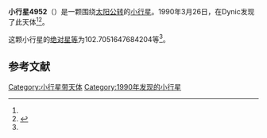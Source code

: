 {{Infobox planet
| bgcolour = #FFFFC0
| name = 4952 Kibeshigemaro
| symbol = 
| image = 
| caption = 
| discovery = yes
| discovery_ref = 
| discoverer = {{link-ja|杉江淳|杉江淳}}
| discovery_site = [[Dynic|Dynic]] 
| discovered = 1990年3月26日
| designations = yes
| mp_name = 
| named_after = 
| alt_names = 1990 FC1/ 1975 TL6 / 1989 AR9 / 1989 CX7
| mp_category = [[主带小行星|主带小行星]]
| orbit_ref = <ref name="a">[http://ssd.jpl.nasa.gov/sbdb.cgi?sstr=4952 4952 Kibeshigemaro] {{Wayback|url=http://ssd.jpl.nasa.gov/sbdb.cgi?sstr=4952 |date=20201124011245 }}，小行星數據庫瀏覽器（JPL Small-Body Database Browser）－[[美国国家航空航天局|美国国家航空航天局]]喷气推进实验室</ref>
| epoch = 2456400.5 (2013年4月18日更新)
| aphelion = {{convert|3.508820336568423|AU|km|3|abbr=on|lk=out}}
| perihelion = {{convert|2.807780447928424|AU|km|3|abbr=on}}
| semimajor = {{convert|3.158300392248424|AU|km|3|abbr=on}}
| eccentricity = 0.110983726
| period = 2050.116676 [[日|日]]<br />5.61[[儒略年|儒略年]]
| avg_speed = 
| inclination = 16.97677468298269
| asc_node = 121.9534166514182
| mean_anomaly = 
| arg_peri = 102.7051647684204
| satellites = 
| physical_characteristics = yes
| dimensions = 
| mass = 
| density = 
| surface_grav = 
| escape_velocity = 
| sidereal_day = 
| axial_tilt = 
| pole_ecliptic_lat = 
| pole_ecliptic_lon = 
| albedo = 
| temperatures= 
| temp_name1 = 
| mean_temp_1 = 
| max_temp_1 = 
| temp_name2 = 
| max_temp_2 = 
| spectral_type = 
| abs_magnitude = 102.7051647684204
}}

'''小行星4952'''（{{lang-en|4952 Kibeshigemaro}}）是一颗围绕[[太阳|太阳]][[公转|公转]]的[[小行星|小行星]]。1990年3月26日，{{link-ja|杉江淳|杉江淳}}在Dynic发现了此天体<ref name="a" /><ref>{{cite news|title=小行星列表|url=http://cfa-www.harvard.edu/iau/lists/NumberedMPs.txt|accessdate=2013-07-08|newspaper=哈佛大学|archive-date=2008-05-17|archive-url=https://web.archive.org/web/20080517010638/http://cfa-www.harvard.edu/iau/lists/NumberedMPs.txt|dead-url=no}}</ref>。

这颗小行星的[[绝对星等|绝对星等]]为102.7051647684204等<ref name="a" />。

==参考文献==
{{reflist}}
{{Minor Planet Number|[[小行星4951|小行星4951]]|[[小行星4953|小行星4953]]}}

{{小天体}}

[[Category:小行星带天体|Category:小行星带天体]]
[[Category:1990年发现的小行星|Category:1990年发现的小行星]]

{{asteroid-stub}}